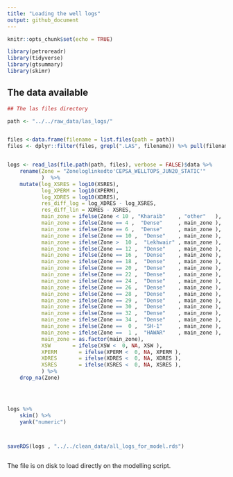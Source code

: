 ```yaml
---
title: "Loading the well logs"
output: github_document
---
```


```r
knitr::opts_chunk$set(echo = TRUE)

library(petroreadr)
library(tidyverse)
library(gtsummary)
library(skimr)
```

## The data available

```r

## The las files directory

path <- "../../raw_data/las_logs/"


files <-data.frame(filename = list.files(path = path))
files <- dplyr::filter(files, grepl(".LAS", filename)) %>% pull(filename)


logs <- read_las(file.path(path, files), verbose = FALSE)$data %>% 
    rename(Zone = "Zoneloglinkedto'CEPSA_WELLTOPS_JUN20_STATIC'" 
           )  %>%
    mutate(log_XSRES = log10(XSRES),
           log_XPERM = log10(XPERM),
           log_XDRES = log10(XDRES),
           res_diff_log = log_XDRES - log_XSRES,
           res_diff_lin = XDRES - XSRES,
           main_zone = ifelse(Zone < 10 , "Kharaib"    , "other"   ),
           main_zone = ifelse(Zone == 4 ,  "Dense"     , main_zone ),
           main_zone = ifelse(Zone == 6 ,  "Dense"     , main_zone ),
           main_zone = ifelse(Zone == 10 ,  "Dense"    , main_zone ),
           main_zone = ifelse(Zone >  10 ,  "Lekhwair" , main_zone ),
           main_zone = ifelse(Zone == 12 ,  "Dense"    , main_zone ),
           main_zone = ifelse(Zone == 16 ,  "Dense"    , main_zone ),
           main_zone = ifelse(Zone == 18 ,  "Dense"    , main_zone ),
           main_zone = ifelse(Zone == 20 ,  "Dense"    , main_zone ),
           main_zone = ifelse(Zone == 22 ,  "Dense"    , main_zone ),
           main_zone = ifelse(Zone == 24 ,  "Dense"    , main_zone ),
           main_zone = ifelse(Zone == 26 ,  "Dense"    , main_zone ),
           main_zone = ifelse(Zone == 28 ,  "Dense"    , main_zone ),
           main_zone = ifelse(Zone == 29 ,  "Dense"    , main_zone ),
           main_zone = ifelse(Zone == 30 ,  "Dense"    , main_zone ),
           main_zone = ifelse(Zone == 32 ,  "Dense"    , main_zone ),
           main_zone = ifelse(Zone == 34 ,  "Dense"    , main_zone ),
           main_zone = ifelse(Zone ==  0 ,  "SH-1"     , main_zone ),
           main_zone = ifelse(Zone ==  1 ,  "HAWAR"    , main_zone ),
           main_zone = as.factor(main_zone),
           XSW       = ifelse(XSW <  0, NA, XSW ),
           XPERM       = ifelse(XPERM <  0, NA, XPERM ),
           XDRES       = ifelse(XDRES <  0, NA, XDRES ),
           XSRES       = ifelse(XSRES <  0, NA, XSRES ),
           ) %>% 
    drop_na(Zone)

 


logs %>% 
    skim() %>% 
    yank("numeric")



saveRDS(logs , "../../clean_data/all_logs_for_model.rds")



```



The file is on disk to load directly on the modelling script.





